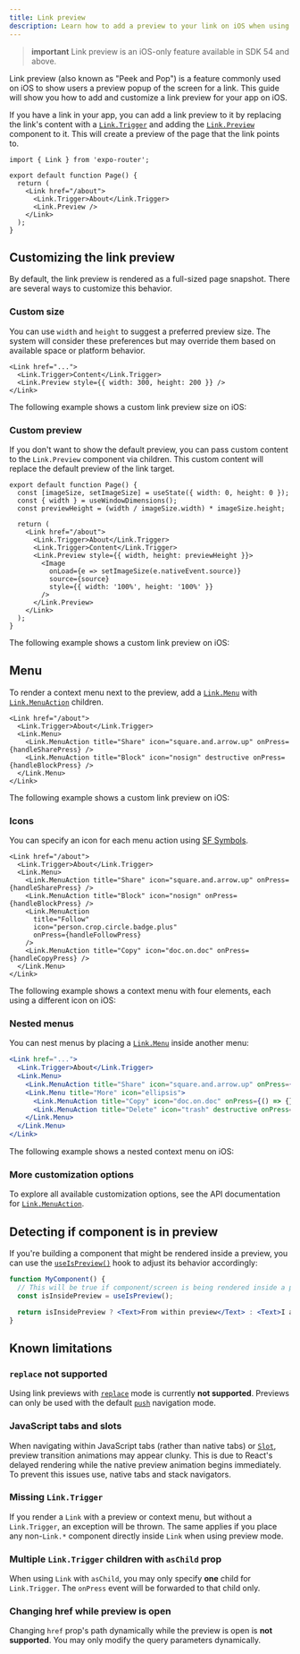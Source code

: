 ```yaml
---
title: Link preview
description: Learn how to add a preview to your link on iOS when using Expo Router.
---
```



> **important** Link preview is an iOS-only feature available in SDK 54 and above.

<ContentSpotlight
  alt="A video presenting the link preview feature in Expo Router."
  file="expo-router/link-preview.mp4"
/>

Link preview (also known as "Peek and Pop") is a feature commonly used on iOS to show users a preview popup of the screen for a link.
This guide will show you how to add and customize a link preview for your app on iOS.

If you have a link in your app, you can add a link preview to it by replacing the link's content with a [`Link.Trigger`](/versions/latest/sdk/router/#linktrigger) and adding the [`Link.Preview`](/versions/latest/sdk/router/#linkpreview) component to it. This will create a preview of the page that the link points to.

```tsx
import { Link } from 'expo-router';

export default function Page() {
  return (
    <Link href="/about">
      <Link.Trigger>About</Link.Trigger>
      <Link.Preview />
    </Link>
  );
}
```

## Customizing the link preview

By default, the link preview is rendered as a full-sized page snapshot. There are several ways to customize this behavior.

### Custom size

You can use `width` and `height` to suggest a preferred preview size. The system will consider these preferences but may override them based on available space or platform behavior.

```tsx
<Link href="...">
  <Link.Trigger>Content</Link.Trigger>
  <Link.Preview style={{ width: 300, height: 200 }} />
</Link>
```

The following example shows a custom link preview size on iOS:

<ContentSpotlight
  alt="A screenshot of a custom link preview size."
  src="/static/images/expo-router/link-preview-custom-size.png"
  className="max-h-[400px]"
/>

### Custom preview

If you don't want to show the default preview, you can pass custom content to the `Link.Preview` component via children. This custom content will replace the default preview of the link target.

```tsx
export default function Page() {
  const [imageSize, setImageSize] = useState({ width: 0, height: 0 });
  const { width } = useWindowDimensions();
  const previewHeight = (width / imageSize.width) * imageSize.height;

  return (
    <Link href="/about">
      <Link.Trigger>About</Link.Trigger>
      <Link.Trigger>Content</Link.Trigger>
      <Link.Preview style={{ width, height: previewHeight }}>
        <Image
          onLoad={e => setImageSize(e.nativeEvent.source)}
          source={source}
          style={{ width: '100%', height: '100%' }}
        />
      </Link.Preview>
    </Link>
  );
}
```

The following example shows a custom link preview on iOS:

<ContentSpotlight
  alt="A screenshot of a custom link preview."
  src="/static/images/expo-router/link-preview-custom-content.png"
  className="max-h-[400px]"
/>

## Menu

To render a context menu next to the preview, add a [`Link.Menu`](/versions/latest/sdk/router/#linkmenu) with [`Link.MenuAction`](/versions/latest/sdk/router/#linkmenuaction) children.

```tsx
<Link href="/about">
  <Link.Trigger>About</Link.Trigger>
  <Link.Menu>
    <Link.MenuAction title="Share" icon="square.and.arrow.up" onPress={handleSharePress} />
    <Link.MenuAction title="Block" icon="nosign" destructive onPress={handleBlockPress} />
  </Link.Menu>
</Link>
```

The following example shows a custom link preview on iOS:

<ContentSpotlight
  alt="A screenshot of an iOS context menu."
  src="/static/images/expo-router/link-preview-menu.png"
  className="max-h-[400px]"
/>

### Icons

You can specify an icon for each menu action using [SF Symbols](https://developer.apple.com/sf-symbols/).

```tsx
<Link href="/about">
  <Link.Trigger>About</Link.Trigger>
  <Link.Menu>
    <Link.MenuAction title="Share" icon="square.and.arrow.up" onPress={handleSharePress} />
    <Link.MenuAction title="Block" icon="nosign" onPress={handleBlockPress} />
    <Link.MenuAction
      title="Follow"
      icon="person.crop.circle.badge.plus"
      onPress={handleFollowPress}
    />
    <Link.MenuAction title="Copy" icon="doc.on.doc" onPress={handleCopyPress} />
  </Link.Menu>
</Link>
```

The following example shows a context menu with four elements, each using a different icon on iOS:

<ContentSpotlight
  alt="A screenshot of context menu with four elements."
  src="/static/images/expo-router/link-preview-icons.png"
  className="max-h-[400px]"
/>

### Nested menus

You can nest menus by placing a [`Link.Menu`](/versions/latest/sdk/router/#linkmenu) inside another menu:

```jsx
<Link href="...">
  <Link.Trigger>About</Link.Trigger>
  <Link.Menu>
    <Link.MenuAction title="Share" icon="square.and.arrow.up" onPress={() => {}} />
    <Link.Menu title="More" icon="ellipsis">
      <Link.MenuAction title="Copy" icon="doc.on.doc" onPress={() => {}} />
      <Link.MenuAction title="Delete" icon="trash" destructive onPress={() => {}} />
    </Link.Menu>
  </Link.Menu>
</Link>
```

The following example shows a nested context menu on iOS:

<ContentSpotlight
  alt="A screenshot of a nested context menu."
  src="/static/images/expo-router/link-preview-nested-menu.png"
  className="max-h-[400px]"
/>

### More customization options

To explore all available customization options, see the API documentation for [`Link.MenuAction`](/versions/latest/sdk/router/#linkmenuaction).

## Detecting if component is in preview

If you're building a component that might be rendered inside a preview, you can use the [`useIsPreview()`](/versions/latest/sdk/router/#useispreview) hook to adjust its behavior accordingly:

```jsx
function MyComponent() {
  // This will be true if component/screen is being rendered inside a preview
  const isInsidePreview = useIsPreview();

  return isInsidePreview ? <Text>From within preview</Text> : <Text>I am outside of preview</Text>;
}
```

## Known limitations

### `replace` not supported

Using link previews with [`replace`](/versions/latest/sdk/router/#replace) mode is currently **not supported**. Previews can only be used with the default [`push`](/versions/latest/sdk/router/#push) navigation mode.

### JavaScript tabs and slots

When navigating within JavaScript tabs (rather than native tabs) or [`Slot`](/versions/latest/sdk/router/#slot), preview transition animations may appear clunky. This is due to React's delayed rendering while the native preview animation begins immediately. To prevent this issues use, native tabs and stack navigators.

### Missing `Link.Trigger`

If you render a `Link` with a preview or context menu, but without a `Link.Trigger`, an exception will be thrown. The same applies if you place any non-`Link.*` component directly inside `Link` when using preview mode.

### Multiple `Link.Trigger` children with `asChild` prop

When using `Link` with `asChild`, you may only specify **one** child for `Link.Trigger`. The `onPress` event will be forwarded to that child only.

### Changing href while preview is open

Changing `href` prop's path dynamically while the preview is open is **not supported**. You may only modify the query parameters dynamically.
